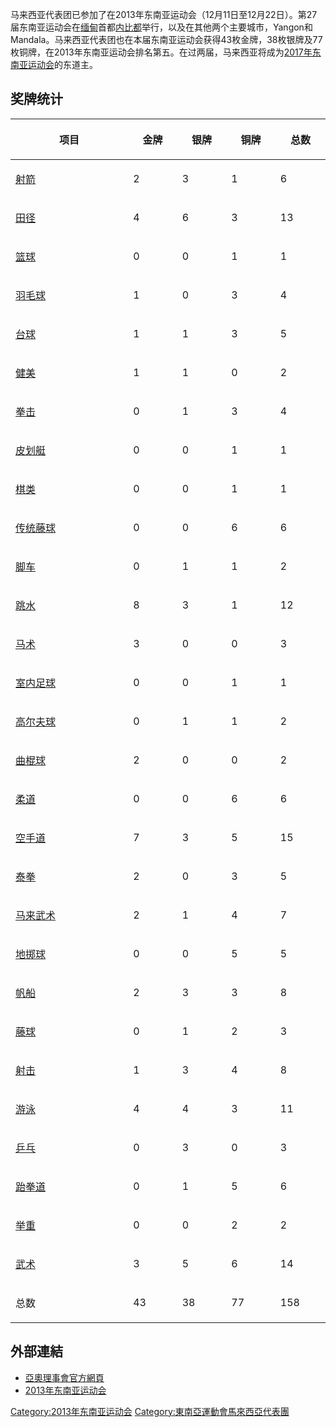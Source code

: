 {{Infobox Country Southeast Asian Games
|NOC=MAS
|games=2013年
|competitors=700
|sports=
|officials=
|flagbearer=
|gold=43
|silver=38
|bronze=77
|total=157
|rank=5
}}

马来西亚代表团已参加了在2013年东南亚运动会（12月11日至12月22日）。第27届东南亚运动会在[[缅甸|缅甸]]首都[[内比都|内比都]]举行，以及在其他两个主要城市，Yangon和Mandala。马来西亚代表团也在本届东南亚运动会获得43枚金牌，38枚银牌及77枚铜牌，在2013年东南亚运动会排名第五。在过两届，马来西亚将成为[[2017年东南亚运动会|2017年东南亚运动会]]的东道主。

== 奖牌统计 ==
{| class="wikitable sortable" style="text-align:center;"
|-
! width=200|项目
|bgcolor=gold width=70|'''金牌''' 
|bgcolor=silver width=70|'''银牌''' 
|bgcolor=#cc9966 width=70|'''铜牌'''
!width=70|总数
|-
|align=left| [[2013年东南亚运动会射箭比赛|射箭]] ||bgcolor=#f7f6a8| 2 ||bgcolor=#dce5e5| 3 ||bgcolor=#ffdab9| 1 || 6
|-
|align=left| [[2013年东南亚运动会田径比赛|田径]] ||bgcolor=#f7f6a8| 4 ||bgcolor=#dce5e5| 6 ||bgcolor=#ffdab9| 3 || 13
|-
|align=left| [[2013年东南亚运动会篮球比赛|篮球]] ||bgcolor=#f7f6a8| 0 ||bgcolor=#dce5e5| 0 ||bgcolor=#ffdab9| 1 || 1
|-
|align=left| [[2013年东南亚运动会羽毛球比赛|羽毛球]] ||bgcolor=#f7f6a8| 1 ||bgcolor=#dce5e5| 0 ||bgcolor=#ffdab9| 3 || 4
|-
|align=left| [[2013年东南亚运动会台球比赛|台球]] ||bgcolor=#f7f6a8| 1 ||bgcolor=#dce5e5| 1 ||bgcolor=#ffdab9| 3 || 5
|-
|align=left| [[2013年东南亚运动会健美比赛|健美]] ||bgcolor=#f7f6a8| 1 ||bgcolor=#dce5e5| 1 ||bgcolor=#ffdab9| 0 || 2
|-
|align=left| [[2013年东南亚运动会拳击比赛|拳击]] ||bgcolor=#f7f6a8| 0 ||bgcolor=#dce5e5| 1 ||bgcolor=#ffdab9| 3 || 4
|-
|align=left| [[2013年东南亚运动会皮划艇静水比赛|皮划艇]] ||bgcolor=#f7f6a8| 0 ||bgcolor=#dce5e5| 0 ||bgcolor=#ffdab9| 1 || 1
|-
|align=left| [[2013年东南亚运动会棋类比赛|棋类]] ||bgcolor=#f7f6a8| 0 ||bgcolor=#dce5e5| 0 ||bgcolor=#ffdab9| 1 || 1
|-
|align=left| [[2013年东南亚运动会传统藤球比赛|传统藤球]] ||bgcolor=#f7f6a8| 0 ||bgcolor=#dce5e5| 0 ||bgcolor=#ffdab9| 6 || 6
|-
|align=left| [[2013年东南亚运动会脚车比赛|脚车]] ||bgcolor=#f7f6a8| 0 ||bgcolor=#dce5e5| 1 ||bgcolor=#ffdab9| 1 || 2
|-
|align=left| [[2013年东南亚运动会跳水比赛|跳水]] ||bgcolor=#f7f6a8| 8 ||bgcolor=#dce5e5| 3 ||bgcolor=#ffdab9| 1 || 12
|-
|align=left| [[2013年东南亚运动会马术比赛|马术]] ||bgcolor=#f7f6a8| 3 ||bgcolor=#dce5e5| 0 ||bgcolor=#ffdab9| 0 || 3
|-
|align=left| [[2013年东南亚运动会室内足球比赛|室内足球]] ||bgcolor=#f7f6a8| 0 ||bgcolor=#dce5e5| 0 ||bgcolor=#ffdab9| 1 || 1
|-
|align=left| [[2013年东南亚运动会高尔夫球比赛|高尔夫球]] ||bgcolor=#f7f6a8| 0 ||bgcolor=#dce5e5| 1 ||bgcolor=#ffdab9| 1 || 2
|-
|align=left| [[2013年东南亚运动会曲棍球比赛|曲棍球]] ||bgcolor=#f7f6a8| 2 ||bgcolor=#dce5e5| 0 ||bgcolor=#ffdab9| 0 || 2
|-
|align=left| [[2013年东南亚运动会柔道比赛|柔道]] ||bgcolor=#f7f6a8| 0 ||bgcolor=#dce5e5| 0 ||bgcolor=#ffdab9| 6 || 6
|-
|align=left| [[2013年东南亚运动会空手道比赛|空手道]] ||bgcolor=#f7f6a8| 7 ||bgcolor=#dce5e5| 3 ||bgcolor=#ffdab9| 5 || 15
|-
|align=left| [[2013年东南亚运动会泰拳比赛|泰拳]] ||bgcolor=#f7f6a8| 2 ||bgcolor=#dce5e5| 0 ||bgcolor=#ffdab9| 3 || 5
|-
|align=left| [[2013年东南亚运动会马来武术比赛|马来武术]] ||bgcolor=#f7f6a8| 2 ||bgcolor=#dce5e5| 1 ||bgcolor=#ffdab9| 4 || 7
|-
|align=left| [[2013年东南亚运动会地掷球比赛|地掷球]] ||bgcolor=#f7f6a8| 0 ||bgcolor=#dce5e5| 0 ||bgcolor=#ffdab9| 5 || 5
|-
|align=left| [[2013年东南亚运动会帆船比赛|帆船]] ||bgcolor=#f7f6a8| 2 ||bgcolor=#dce5e5| 3 ||bgcolor=#ffdab9| 3 || 8
|-
|align=left| [[2013年东南亚运动会藤球比赛|藤球]] ||bgcolor=#f7f6a8| 0 ||bgcolor=#dce5e5| 1 ||bgcolor=#ffdab9| 2 || 3
|-
|align=left| [[2013年东南亚运动会射击比赛|射击]] ||bgcolor=#f7f6a8| 1 ||bgcolor=#dce5e5| 3 ||bgcolor=#ffdab9| 4 || 8
|-
|align=left| [[2013年东南亚运动会游泳比赛|游泳]] ||bgcolor=#f7f6a8| 4 ||bgcolor=#dce5e5| 4 ||bgcolor=#ffdab9| 3 || 11
|-
|align=left| [[2013年东南亚运动会乒乓球比赛|乒乓]] ||bgcolor=#f7f6a8| 0 ||bgcolor=#dce5e5| 3 ||bgcolor=#ffdab9| 0 || 3
|-
|align=left| [[2013年东南亚运动会跆拳道比赛|跆拳道]] ||bgcolor=#f7f6a8| 0 ||bgcolor=#dce5e5| 1 ||bgcolor=#ffdab9| 5 || 6
|-
|align=left| [[2013年东南亚运动会举重比赛|举重]] ||bgcolor=#f7f6a8| 0 ||bgcolor=#dce5e5| 0 ||bgcolor=#ffdab9| 2 || 2
|-
|align=left| [[2013年东南亚运动会武术比赛|武术]] ||bgcolor=#f7f6a8| 3 ||bgcolor=#dce5e5| 5 ||bgcolor=#ffdab9| 6 || 14
|-
! 总数 ||bgcolor=#f7f6a8| 43 ||bgcolor=#dce5e5| 38 ||bgcolor=#ffdab9| 77 || 158
|}

== 外部連結 ==
<references />
* [https://web.archive.org/web/20090303150302/http://ocasia.org/regional_games.asp 亞奧理事會官方網頁]
* [https://web.archive.org/web/20130808040300/http://www.mmseagames2013.com/ 2013年东南亚运动会]

{{2013年东南亚运动会国家代表团}}

[[Category:2013年东南亚运动会|Category:2013年东南亚运动会]]
[[Category:東南亞運動會馬來西亞代表團|Category:東南亞運動會馬來西亞代表團]]